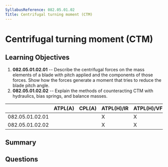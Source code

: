```yaml
---
SyllabusReference: 082.05.01.02
Title: Centrifugal turning moment (CTM)
---
```


# Centrifugal turning moment (CTM)

## Learning Objectives

1.  **082.05.01.02.01** -- Describe the centrifugal forces on the mass elements
    of a blade with pitch applied and the components of those forces. Show how
    the forces generate a moment that tries to reduce the blade pitch angle.
2.  **082.05.01.02.02** -- Explain the methods of counteracting CTM with
    hydraulics, bias springs, and balance masses.

|                 | ATPL(A) | CPL(A) | ATPL(H)/IR | ATPL(H)/VFR | CPL(H) | IR | CBIR(A) |
| --------------- | ------- | ------ | ---------- | ----------- | ------ | -- | ------- |
| 082.05.01.02.01 |         |        | X          | X           | X      |    |         |
| 082.05.01.02.02 |         |        | X          | X           | X      |    |         |

## Summary

## Questions
